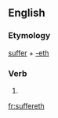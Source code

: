 ==English==

===Etymology===
[[suffer]] + [[-eth]]

===Verb===
{{en-verb form}}

# {{archaic third-person singular of|suffer}}

[[fr:suffereth]]